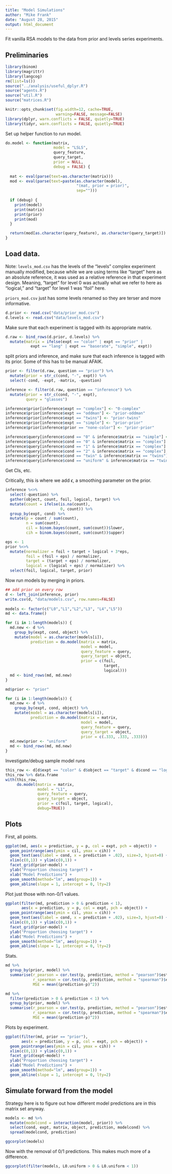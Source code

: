 ```yaml
---
title: "Model Simulations"
author: "Mike Frank"
date: "August 28, 2015"
output: html_document
---
```


Fit vanilla RSA models to the data from prior and levels series experiments. 

## Preliminaries

```r
library(binom)
library(magrittr)
library(langcog)
rm(list=ls())
source("../analysis/useful_dplyr.R")
source("agents.R")
source("util.R")
source("matrices.R")

knitr::opts_chunk$set(fig.width=12, cache=TRUE,
                      warning=FALSE, message=FALSE)
library(dplyr, warn.conflicts = FALSE, quietly=TRUE)
library(tidyr, warn.conflicts = FALSE, quietly=TRUE)
```

Set up helper function to run model. 

```r
do.model <- function(matrix, 
                     model = "LSLS",
                     query_feature, 
                     query_target, 
                     prior = NULL, 
                     debug = FALSE) {
  
  mat <- eval(parse(text=as.character(matrix)))  
  mod <- eval(parse(text=paste(as.character(model), 
                               "(mat, prior = prior)", 
                               sep="")))
  
  if (debug) {
    print(model)
    print(matrix)
    print(prior)
    print(mod)
  }

  return(mod[as.character(query_feature), as.character(query_target)])
}
```

## Load data. 

Note: `levels_mod.csv` has the levels of the "levels" complex experiment manually modified, because while we are using terms like "target" here as an absolute reference, it was used as a relative reference in that experiment design. Meaning, "target" for level 0 was actually what we refer to here as "logical," and "target" for level 1 was "foil" here.

`priors_mod.csv` just has some levels renamed so they are terser and more informative.

```r
d.prior <- read.csv("data/prior_mod.csv") 
d.levels <- read.csv("data/levels_mod.csv")
```

Make sure that each experiment is tagged with its appropriate matrix. 

```r
d.raw <- bind_rows(d.prior, d.levels) %>%
  mutate(matrix = ifelse(expt == "color" | expt == "prior" | 
           expt == "lang" | expt == "baserate", "simple", expt))
```

split priors and inference, and make sure that each inference is tagged with its prior. Some of this has to be manual AFAIK.

```r
prior <- filter(d.raw, question == "prior") %>%
  mutate(prior = str_c(cond, "-", expt)) %>%
  select(-cond, -expt, -matrix, -question)

inference <- filter(d.raw, question == "inference") %>%
  mutate(prior = str_c(cond, "-", expt),
         query = "glasses")

inference$prior[inference$expt == "complex"] <- "0-complex"
inference$prior[inference$expt == "oddman"] <- "prior-oddman"
inference$prior[inference$expt == "twins"] <- "prior-twins"
inference$prior[inference$expt == "simple"] <- "prior-prior"
inference$prior[inference$prior == "none-color"] <- "prior-prior"

inference$query[inference$cond == "0" & inference$matrix == "simple"] <- "hat"
inference$query[inference$cond == "0" & inference$matrix == "complex"] <- "hat"
inference$query[inference$cond == "1" & inference$matrix == "complex"] <- "mustache"
inference$query[inference$cond == "2" & inference$matrix == "complex"] <- "glasses"
inference$query[inference$cond == "twin" & inference$matrix == "twins"] <- "hat"
inference$query[inference$cond == "uniform" & inference$matrix == "twins"] <- "mustache"
```

Get CIs, etc. 

Critically, this is where we add $\epsilon$, a smoothing parameter on the prior. 

```r
inference %<>%
  select(-question) %>%
  gather(object, count, foil, logical, target) %>%
  mutate(count = ifelse(is.na(count), 
                        0, count)) %>%
  group_by(expt, cond) %>%
  mutate(p = count / sum(count), 
         n = sum(count), 
         cil = binom.bayes(count, sum(count))$lower,
         cih = binom.bayes(count, sum(count))$upper) 

eps <- 1
prior %<>% 
  mutate(normalizer = foil + target + logical + 3*eps,
         foil = (foil + eps) / normalizer, 
         target = (target + eps) / normalizer,
         logical = (logical + eps) / normalizer) %>% 
  select(foil, logical, target, prior)
```

Now run models by merging in priors. 

```r
## add prior on every row
d <- left_join(inference, prior)            
write.csv(d, "data/models.csv", row.names=FALSE)
  
models <- factor(c("L0","L1","L2","L3", "L4","L5"))
md <- data.frame()

for (i in 1:length(models)) {
  md.new <- d %>%  
    group_by(expt, cond, object) %>%
    mutate(model = as.character(models[i]),
           prediction = do.model(matrix = matrix, 
                                 model = model, 
                                 query_feature = query, 
                                 query_target = object,
                                 prior = c(foil, 
                                           target, 
                                           logical))) 
  md <- bind_rows(md, md.new)
}

md$prior <- "prior"

for (i in 1:length(models)) {
  md.new <- d %>%  
    group_by(expt, cond, object) %>%
    mutate(model = as.character(models[i]),
           prediction = do.model(matrix = matrix, 
                                 model = model, 
                                 query_feature = query, 
                                 query_target = object,
                                 prior = c(.333, .333, .333)))
  md.new$prior <- "uniform"
  md <- bind_rows(md, md.new)
}

```

Investigate/debug sample model runs

```r
this_row <- d[d$expt == "color" & d$object == "target" & d$cond == "logical",]
this_row %>% data.frame
with(this_row, 
     do.model(matrix = matrix, 
              model = "L1", 
              query_feature = query, 
              query_target = object,
              prior = c(foil, target, logical),
              debug=TRUE))
```

## Plots

First, all points.

```r
ggplot(md, aes(x = prediction, y = p, col = expt, pch = object)) + 
  geom_pointrange(aes(ymin = cil, ymax = cih)) + 
  geom_text(aes(label = cond, x = prediction + .02), size=3, hjust=0) +
  xlim(c(0,1)) + ylim(c(0,1)) + 
  facet_grid(prior~model) + 
  ylab("Proportion choosing target") + 
  xlab("Model Predictions") + 
  geom_smooth(method="lm", aes(group=1)) + 
  geom_abline(slope = 1, intercept = 0, lty=2)
```

Plot just those with non-0/1 values.

```r
ggplot(filter(md, prediction > 0 & prediction < 1),  
       aes(x = prediction, y = p, col = expt, pch = object)) + 
  geom_pointrange(aes(ymin = cil, ymax = cih)) + 
  geom_text(aes(label = cond, x = prediction + .02), size=3, hjust=0) +
  xlim(c(0,1)) + ylim(c(0,1)) + 
  facet_grid(prior~model) + 
  ylab("Proportion choosing target") + 
  xlab("Model Predictions") + 
  geom_smooth(method="lm", aes(group=1)) + 
  geom_abline(slope = 1, intercept = 0, lty=2)
```

Stats.

```r
md %>% 
  group_by(prior, model) %>%
  summarise(r_pearson = cor.test(p, prediction, method = "pearson")$estimate,
            r_spearman = cor.test(p, prediction, method = "spearman")$estimate,
            MSE = mean((prediction-p)^2))

md %>% 
  filter(prediction > 0 & prediction < 1) %>%
  group_by(prior, model) %>%
  summarise(r_pearson = cor.test(p, prediction, method = "pearson")$estimate,
            r_spearman = cor.test(p, prediction, method = "spearman")$estimate,
            MSE = mean((prediction-p)^2))

```

Plots by experiment.

```r
ggplot(filter(md, prior == "prior"), 
       aes(x = prediction, y = p, col = expt, pch = object)) + 
  geom_pointrange(aes(ymin = cil, ymax = cih)) + 
  xlim(c(0,1)) + ylim(c(0,1)) + 
  facet_grid(expt~model) + 
  ylab("Proportion choosing target") + 
  xlab("Model Predictions") + 
  geom_smooth(method="lm", aes(group=1)) + 
  geom_abline(slope = 1, intercept = 0, lty=2)
```

## Simulate forward from the model 

Strategy here is to figure out how different model predictions are in this matrix set anyway. 

```r
models <- md %>%
  mutate(modelcond = interaction(model, prior)) %>%
  select(cond, expt, matrix, object, prediction, modelcond) %>%
  spread(modelcond, prediction)

ggcorplot(models)
```

Now with the removal of 0/1 predictions. This makes much more of a difference.

```r
ggcorplot(filter(models, L0.uniform > 0 & L0.uniform < 1))
```
